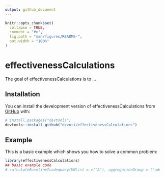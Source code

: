 ```yaml
---
output: github_document
---
```


<!-- README.md is generated from README.Rmd. Please edit that file -->

```r
knitr::opts_chunk$set(
  collapse = TRUE,
  comment = "#>",
  fig.path = "man/figures/README-",
  out.width = "100%"
)
```

# effectivenessCalculations

<!-- badges: start -->
<!-- badges: end -->

The goal of effectivenessCalculations is to ...

## Installation

You can install the development version of effectivenessCalculations from [GitHub](https://github.com/) with:

``` r
# install.packages("devtools")
devtools::install_github("dzvoti/effectivenessCalculations")
```

## Example

This is a basic example which shows you how to solve a common problem:

```r
library(effectivenessCalculations)
## basic example code
# calculateBaselineInadequacy(MNList = c("A"), aggregationGroup = ("admin0Name"))
```

